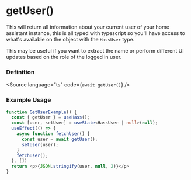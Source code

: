 

<Meta title="HOOKS/useHass/getUser" />

# getUser()
This will return all information about your current user of your home assistant instance, this is all typed with typescript
so you'll have access to what's available on the object with the `HassUser` type.

This may be useful if you want to extract the name or perform different UI updates based on the role of the logged in user.

### Definition
<Source language="ts" code={`await getUser()`} />


### Example Usage

```ts
function GetUserExample() {
  const { getUser } = useHass();
  const [user, setUser] = useState<HassUser | null>(null);
  useEffect(() => {
    async function fetchUser() {
      const user = await getUser();
      setUser(user);
    }
    fetchUser();
  }, [])
  return <p>{JSON.stringify(user, null, 2)}</p>
}
